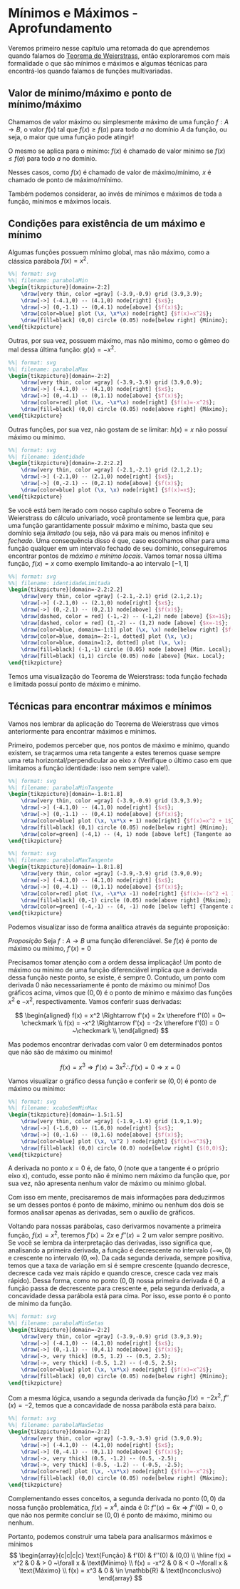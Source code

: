 # Mínimos e Máximos - Aprofundamento

Veremos primeiro nesse capítulo uma retomada do que aprendemos quando falamos do [Teorema de Weierstrass](weierstrass.qmd),
então exploraremos com mais formalidade o que são mínimos e máximos e algumas técnicas para encontrá-los quando falamos de
funções multivariadas.

## Valor de mínimo/máximo e ponto de mínimo/máximo
Chamamos de valor máximo ou simplesmente máximo de uma função $f: A \rightarrow B$, o valor $f(x)$ tal que
$f(x) \geq f(a)$ para todo $a$ no domínio $A$ da função, ou seja, o maior que uma função pode atingir!

O mesmo se aplica para o mínimo: $f(x)$ é chamado de valor mínimo se $f(x) \leq f(a)$ para todo $a$ no domínio.

Nesses casos, como $f(x)$ é chamado de valor de máximo/mínimo, $x$ é chamado de ponto de máximo/mínimo.

Também podemos considerar, ao invés de mínimos e máximos de toda a função, mínimos e máximos locais.

## Condições para existência de um máximo e mínimo

Algumas funções possuem mínimo global, mas não máximo, como a clássica parábola $f(x) = x^2$.

``` tikz
%%| format: svg
%%| filename: parabolaMin
\begin{tikzpicture}[domain=-2:2]
    \draw[very thin, color =gray] (-3.9,-0.9) grid (3.9,3.9);
    \draw[->] (-4.1,0) -- (4.1,0) node[right] {$x$};
    \draw[->] (0,-1.1) -- (0,4.1) node[above] {$f(x)$};
    \draw[color=blue] plot (\x, \x*\x) node[right] {$f(x)=x^2$};
    \draw[fill=black] (0,0) circle (0.05) node[below right] {Mínimo};
\end{tikzpicture}
```

Outras, por sua vez, possuem máximo,
mas não mínimo, como o gêmeo do mal dessa última função: $g(x) = -x^2$. 
``` tikz
%%| format: svg
%%| filename: parabolaMax
\begin{tikzpicture}[domain=-2:2]
    \draw[very thin, color =gray] (-3.9,-3.9) grid (3.9,0.9);
    \draw[->] (-4.1,0) -- (4.1,0) node[right] {$x$};
    \draw[->] (0,-4.1) -- (0,1.1) node[above] {$f(x)$};
    \draw[color=red] plot (\x, -\x*\x) node[right] {$f(x)=-x^2$};
    \draw[fill=black] (0,0) circle (0.05) node[above right] {Máximo};
\end{tikzpicture}
```
Outras funções, por sua vez, não gostam de se limitar: $h(x) = x$ não possuí máximo ou mínimo.
``` tikz
%%| format: svg
%%| filename: identidade
\begin{tikzpicture}[domain=-2.2:2.2]
    \draw[very thin, color =gray] (-2.1,-2.1) grid (2.1,2.1);
    \draw[->] (-2.1,0) -- (2.1,0) node[right] {$x$};
    \draw[->] (0,-2.1) -- (0,2.1) node[above] {$f(x)$};
    \draw[color=blue] plot (\x, \x) node[right] {$f(x)=x$};
\end{tikzpicture}
```

Se você está bem iterado com nosso capítulo sobre o Teorema de Weierstrass do cálculo univariado, você prontamente se lembra
que, para uma função garantidamente possuir máximo e mínimo, basta que seu domínio seja *limitado* (ou seja, não vá para
mais ou menos infinito) e *fechado*. Uma consequência disso é que, caso escolhamos olhar para uma função qualquer em um intervalo fechado de seu domínio, conseguiremos encontrar pontos de *máximo e mínimo locais*. Vamos tomar nossa última função, $f(x) = x$ como exemplo limitando-a ao intervalo $[-1,1]$

``` tikz
%%| format: svg
%%| filename: identidadeLimitada
\begin{tikzpicture}[domain=-2.2:2.2]
    \draw[very thin, color =gray] (-2.1,-2.1) grid (2.1,2.1);
    \draw[->] (-2.1,0) -- (2.1,0) node[right] {$x$};
    \draw[->] (0,-2.1) -- (0,2.1) node[above] {$f(x)$};
    \draw[dashed, color = red] (-1,-2) -- (-1,2) node [above] {$x=1$};
    \draw[dashed, color = red] (1,-2) -- (1,2) node [above] {$x=-1$};
    \draw[color=blue, domain=-1:1] plot (\x, \x) node[below right] {$f(x)=x, x \in [-1,1]$};
    \draw[color=blue, domain=-2:-1, dotted] plot (\x, \x);
    \draw[color=blue, domain=1:2, dotted] plot (\x, \x);
    \draw[fill=black] (-1,-1) circle (0.05) node [above] {Min. Local};
    \draw[fill=black] (1,1) circle (0.05) node [above] {Max. Local};
\end{tikzpicture}
```
Temos uma visualização do Teorema de Weierstrass: toda função fechada e limitada possuí ponto de máximo e mínimo.

## Técnicas para encontrar máximos e mínimos

Vamos nos lembrar da aplicação do Teorema de Weierstrass que vimos anteriormente para encontrar máximos e mínimos.

Primeiro, podemos perceber que, nos pontos de máximo e mínimo, quando existem, se traçarmos uma reta tangente a estes
teremos quase sempre uma reta horizontal/perpendicular ao eixo $x$ (Verifique o último caso em que limitamos a função
identidade: isso nem sempre vale!).


``` tikz
%%| format: svg
%%| filename: parabolaMinTangente
\begin{tikzpicture}[domain=-1.8:1.8]
    \draw[very thin, color =gray] (-3.9,-0.9) grid (3.9,3.9);
    \draw[->] (-4.1,0) -- (4.1,0) node[right] {$x$};
    \draw[->] (0,-1.1) -- (0,4.1) node[above] {$f(x)$};
    \draw[color=blue] plot (\x, \x*\x + 1) node[right] {$f(x)=x^2 + 1$};
    \draw[fill=black] (0,1) circle (0.05) node[below right] {Mínimo};
    \draw[color=green] (-4,1) -- (4, 1) node [above left] {Tangente ao Min.};
\end{tikzpicture}
```

``` tikz
%%| format: svg
%%| filename: parabolaMaxTangente
\begin{tikzpicture}[domain=-1.8:1.8]
    \draw[very thin, color =gray] (-3.9,-3.9) grid (3.9,0.9);
    \draw[->] (-4.1,0) -- (4.1,0) node[right] {$x$};
    \draw[->] (0,-4.1) -- (0,1.1) node[above] {$f(x)$};
    \draw[color=red] plot (\x, -\x*\x -1) node[right] {$f(x)=-(x^2 +1 1)$};
    \draw[fill=black] (0,-1) circle (0.05) node[above right] {Máximo};
    \draw[color=green] (-4,-1) -- (4, -1) node [below left] {Tangente ao Max.};
\end{tikzpicture}
```

Podemos visualizar isso de forma analítica através da seguinte proposição:

*Proposição*
Seja $f: A\rightarrow B$ uma função diferenciável. Se $f(x)$ é ponto de máximo ou mínimo, $f'(x) = 0$
<!-- Deveriamos escrever a prova disso? -->

Precisamos tomar atenção com a ordem dessa implicação! Um ponto de máximo ou mínimo de uma função diferenciável implica
que a derivada dessa função neste ponto, se existe, é sempre 0. Contudo, um ponto com derivada 0 não necessariamente é 
ponto de máximo ou mínimo! Dos gráficos acima, vimos que $(0,0)$ é o ponto de mínimo e máximo das funções $x^2$ e $-x^2$,
respectivamente. Vamos conferir suas derivadas:

$$
\begin{aligned}
    f(x) = x^2 \Rightarrow f'(x) = 2x \therefore f'(0) = 0~ \checkmark \\
    f(x) = -x^2 \Rightarrow f'(x) = -2x \therefore f'(0) = 0 ~\checkmark \\
\end{aligned}
$$

Mas podemos encontrar derivadas com valor 0 em determinados pontos que não são de máximo ou mínimo!

$$
f(x) = x^3 \Rightarrow f'(x) = 3x^2 \therefore f'(x) = 0 \Rightarrow x = 0
$$

Vamos visualizar o gráfico dessa função e conferir se $(0,0)$ é ponto de máximo ou mínimo:

``` tikz
%%| format: svg
%%| filename: xcuboSemMinMax
\begin{tikzpicture}[domain=-1.5:1.5]
    \draw[very thin, color =gray] (-1.9,-1.9) grid (1.9,1.9);
    \draw[->] (-1.6,0) -- (1.6,0) node[right] {$x$};
    \draw[->] (0,-1.6) -- (0,1.6) node[above] {$f(x)$};
    \draw[color=blue] plot (\x, \x^2 ) node[right] {$f(x)=x^3$};
    \draw[fill=black] (0,0) circle (0.0) node[below right] {$(0,0)$};
\end{tikzpicture}
```
A derivada no ponto $x=0$ é, de fato, $0$ (note que a tangente é o próprio eixo x), contudo, esse ponto não é mínimo nem
máximo da função que, por sua vez, não apresenta nenhum valor de máximo ou mínimo global.

Com isso em mente, precisaremos de mais informações para deduzirmos se um desses pontos é ponto de máximo, mínimo ou nenhum
dos dois se formos analisar apenas as derivadas, sem o auxílio de gráficos.
 
Voltando para nossas parábolas, caso derivarmos novamente a primeira função, $f(x) = x^2$, teremos $f'(x) = 2x$ e $f''(x) = 2$
um valor sempre positivo. Se você se lembra da interpretação das derivadas, isso significa que, analisando a primeira
derivada, a função é decrescente no intervalo $(-\infty, 0)$ e crescente no intervalo $(0, \infty)$. Da cada segunda
derivada, sempre positiva, temos que a taxa de variação em si é sempre crescente (quando decresce, decresce cada vez mais
rápido e quando cresce, cresce cada vez mais rápido). Dessa forma, como no ponto $(0,0)$ nossa primeira derivada é 0,
a função passa de decrescente para crescente e, pela segunda derivada, a concavidade dessa parábola está para cima. Por
isso, esse ponto é o ponto de mínimo da função.

``` tikz
%%| format: svg
%%| filename: parabolaMinSetas
\begin{tikzpicture}[domain=-2:2]
    \draw[very thin, color =gray] (-3.9,-0.9) grid (3.9,3.9);
    \draw[->] (-4.1,0) -- (4.1,0) node[right] {$x$};
    \draw[->] (0,-1.1) -- (0,4.1) node[above] {$f(x)$};
    \draw[->, very thick] (0.5, 1.2) -- (0.5, 2.5);
    \draw[->, very thick] (-0.5, 1.2) -- (-0.5, 2.5);
    \draw[color=blue] plot (\x, \x*\x) node[right] {$f(x)=x^2$};
    \draw[fill=black] (0,0) circle (0.05) node[below right] {Mínimo};
\end{tikzpicture}
```

Com a mesma lógica, usando a segunda derivada da função $f(x) = -2x^2, f''(x) = -2$, temos que a concavidade de nossa
parábola está para baixo.

``` tikz
%%| format: svg
%%| filename: parabolaMaxSetas
\begin{tikzpicture}[domain=-2:2]
    \draw[very thin, color =gray] (-3.9,-3.9) grid (3.9,0.9);
    \draw[->] (-4.1,0) -- (4.1,0) node[right] {$x$};
    \draw[->] (0,-4.1) -- (0,1.1) node[above] {$f(x)$};
    \draw[->, very thick] (0.5, -1.2) -- (0.5, -2.5);
    \draw[->, very thick] (-0.5, -1.2) -- (-0.5, -2.5);
    \draw[color=red] plot (\x, -\x*\x) node[right] {$f(x)=-x^2$};
    \draw[fill=black] (0,0) circle (0.05) node[below right] {Máximo};
\end{tikzpicture}
```

Complementando esses conceitos, a segunda derivada no ponto $(0,0)$ da nossa função problemática, $f(x) = x^4$, ainda é 0:
$f''(x) = 6x \Rightarrow f''(0) =0$, o que não nos permite concluir se $(0,0)$ é ponto de máximo, mínimo ou nenhum.

Portanto, podemos construir uma tabela para analisarmos máximos e mínimos
$$
\begin{array}{c|c|c|c}
    \text{Função} & f'(0) & f''(0) & (0,0) \\
    \hline
    f(x) = x^2 &  0 &  > 0 ~\forall x & \text{Mínimo} \\
    f(x) = -x^2 &  0 &  < 0 ~\forall x & \text{Máximo} \\
    f(x) = x^3 &  0 &  \in \mathbb{R} & \text{Inconclusivo} 
\end{array}
$$
